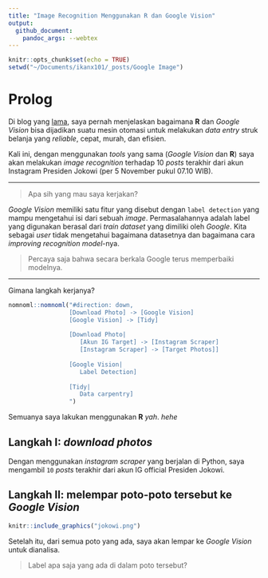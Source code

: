 ```yaml
---
title: "Image Recognition Menggunakan R dan Google Vision"
output: 
  github_document:
    pandoc_args: --webtex
---
```


```r
knitr::opts_chunk$set(echo = TRUE)
setwd("~/Documents/ikanx101/_posts/Google Image")
```

# Prolog

Di blog yang [lama](https://passingthroughresearcher.wordpress.com/2019/06/26/membaca-struk-belanja-optical-character-recognition/), saya pernah menjelaskan bagaimana __R__ dan _Google Vision_ bisa dijadikan suatu mesin otomasi untuk melakukan _data entry_ struk belanja yang _reliable_, cepat, murah, dan efisien.

Kali ini, dengan menggunakan _tools_ yang sama (_Google Vision_ dan __R__) saya akan melakukan _image recognition_ terhadap 10 _posts_ terakhir dari akun Instagram Presiden Jokowi (per 5 November pukul 07.10 WIB).

---

> Apa sih yang mau saya kerjakan?

_Google Vision_ memiliki satu fitur yang disebut dengan `label detection` yang mampu mengetahui isi dari sebuah _image_. Permasalahannya adalah label yang digunakan berasal dari _train dataset_ yang dimiliki oleh _Google_. Kita sebagai _user_ tidak mengetahui bagaimana datasetnya dan bagaimana cara _improving recognition model_-nya. 

> Percaya saja bahwa secara berkala Google terus memperbaiki modelnya.

---

Gimana langkah kerjanya?

```r
nomnoml::nomnoml("#direction: down,
                 [Download Photo] -> [Google Vision]
                 [Google Vision] -> [Tidy]
                 
                 [Download Photo|
                    [Akun IG Target] -> [Instagram Scraper]
                    [Instagram Scraper] -> [Target Photos]]
                 
                 [Google Vision|
                    Label Detection]
                 
                 [Tidy|
                    Data carpentry]
                 ")
```

Semuanya saya lakukan menggunakan __R__ _yah_. _hehe_

## Langkah I: _download photos_

Dengan menggunakan _instagram scraper_ yang berjalan di Python, saya mengambil `10` _posts_ terakhir dari akun IG official Presiden Jokowi.

## Langkah II: melempar poto-poto tersebut ke _Google Vision_

```r
knitr::include_graphics("jokowi.png")
```

Setelah itu, dari semua poto yang ada, saya akan lempar ke _Google Vision_ untuk dianalisa. 

> Label apa saja yang ada di dalam poto tersebut?

